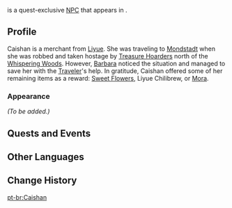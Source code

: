 {{Meta
<!-- Remove this template after adding the missing info -->
|missing_NPC_profile  = yes
}}
{{Character Infobox
|image            = NPC Caishan.png
|region           = Liyue
|location         = Liyue
|type             = Quest NPC
}}
{{Lang|'''Caishan'''|zh=采珊|zh_rm=Cǎi Shān}} is a quest-exclusive [[NPC]] that appears in {{Quest|Knight and Deaconess, Ready for Battle!}}.
<!--
==Location==
<gallery>
NPC Location Caishan.png|Caishan's location
NPC Location Caishan Context.png|Additional Context
</gallery>
-->
==Profile==
Caishan is a merchant from [[Liyue]]. She was traveling to [[Mondstadt]] when she was robbed and taken hostage by [[Treasure Hoarders]] north of the [[Whispering Woods]]. However, [[Barbara]] noticed the situation and managed to save her with the [[Traveler]]'s help. In gratitude, Caishan offered some of her remaining items as a reward: [[Sweet Flower]]s, Liyue Chilibrew, or [[Mora]].

===Appearance===
''(To be added.)''

==Quests and Events==
{{Quests and Events}}

==Other Languages==
{{Other Languages
|default_hidden = 1
|en      = Caishan
|zhs     = 采珊
|zhs_rm  = Cǎi Shān
|zht     = 采珊
|zht_rm  = Cǎi Shān
|ja      = 采珊
|ja_rm   = Saisan{{Assumed}}
|ko      = 은채
|es      = Tsaishan
|fr      = Caishan
|ru      = Цай Шань
|th      = Caishan
|vi      = Caishan
|de      = Caishan
|id      = Caishan
|pt      = Caishan
|tr      = Caishan
|it      = Caishan
}}

==Change History==
{{Change History|1.4}}

[[pt-br:Caishan]]
